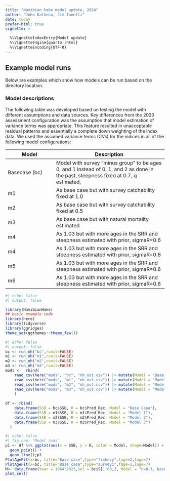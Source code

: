 ```yaml
---
title: "Namibian hake model update, 2024"
author: "John Kathena, Jim Ianelli"
date: today
prefer-html: true
vignette: >

  %\VignetteIndexEntry{Model update}
  %\VignetteEngine{quarto::html}
  %\VignetteEncoding{UTF-8}
---
```



## Example model runs

Below are examples which show how models can be run based on the directory location.

### Model descriptions

The following table was developed based on testing the model with different assumptions and data sources.
Key differences from the 2023 assessment configuration was the assumption that 
model estimation of variance terms was appropriate. This feature resulted in unacceptable 
residual patterns and essentially a complete down weighting of the index data.
We used the assumed variance terms (CVs) for the indices in all of the following 
model configurations:

| Model | Description    |
|----------------------|--------------------------------------------------|
| Basecase (bc)  | Model with survey "minus group" to be ages 0, and 1 instead of 0, 1, and 2 as done in the past, steepness fixed at 0.7, q estimated,  |
| m1  | As base case but with survey catchability fixed at 1.0 |
| m2  | As base case but with survey catchability fixed at 0.5 |
| m3  | As base case but with natural mortality estimated   |
| m4  | As 1.03 but with more ages in the SRR and steepness estimated with prior, sigmaR=0.6 |
| m4  | As 1.03 but with more ages in the SRR and steepness estimated with prior, sigmaR=0.6 |
| m5  | As 1.03 but with more ages in the SRR and steepness estimated with prior, sigmaR=0.6 |
| m6  | As 1.03 but with more ages in the SRR and steepness estimated with prior, sigmaR=0.6 |

```r
#| echo: false
#| output: false

library(NamibianHake)
## basic example code
library(here)
library(tidyverse)
library(ggridges)
theme_set(ggthemes::theme_few())

```

```r
#| echo: false
#| output: false
bc <- run_nh("bc",runit=FALSE)
m1 <- run_nh("m1",runit=FALSE)
m2 <- run_nh("m2",runit=FALSE)
m3 <- run_nh("m3",runit=FALSE)
mods <-  rbind(
    read_csv(here("mods", "bc", "nh_out.csv")) |> mutate(Model = "Base Case"),
    read_csv(here("mods", "m1", "nh_out.csv")) |> mutate(Model = "Model 1"),
    read_csv(here("mods", "m2", "nh_out.csv")) |> mutate(Model = "Model 2"),
    read_csv(here("mods", "m3", "nh_out.csv")) |> mutate(Model = "Model 3")
    )
  
df <- rbind(
    data.frame(SSB = bc$SSB, R = bc$Pred_Rec, Model = "Base Case"),
    data.frame(SSB = m1$SSB, R = m1$Pred_Rec, Model = "Model 1"),
    data.frame(SSB = m2$SSB, R = m2$Pred_Rec, Model = "Model 2"),
    data.frame(SSB = m3$SSB, R = m3$Pred_Rec, Model = "Model 3") 
  ) 
```

```r
#| echo: false
#| fig.cap: "Model runs"
p1 <- df %>% ggplot(aes(x = SSB, y = R, color = Model, shape=Model)) +
  geom_point() +
  geom_line();p1
PlotAgeFit(x=bc, title="Base case",type="fishery",fage=2,lage=7)
PlotAgeFit(x=bc, title="Base case",type="survey1",fage=1,lage=7)
M<- data.frame(Year = 1964:2023,Sel = bc$S[1:60,], Model = "h=0.7, base case")
plot_sel()

```
